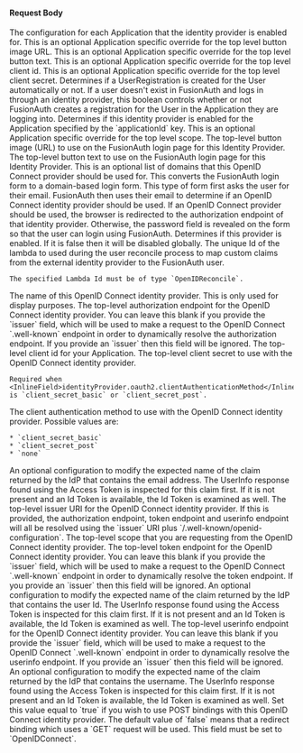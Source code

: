 
#### Request Body

<APIBlock>
  <APIField name="identityProvider.applicationConfiguration" type="Map<UUID, Object>" optional>
    The configuration for each Application that the identity provider is enabled for.
  </APIField>
  <APIField name="identityProvider.applicationConfiguration[applicationId].buttonImageURL" type="String" optional>
    This is an optional Application specific override for the top level button image URL.
  </APIField>
  <APIField name="identityProvider.applicationConfiguration[applicationId].buttonText" type="String" optional>
    This is an optional Application specific override for the top level button text.
  </APIField>
  <APIField name="identityProvider.applicationConfiguration[applicationId].oauth2.client_id" type="String" optional>
    This is an optional Application specific override for the top level client id.
  </APIField>
  <APIField name="identityProvider.applicationConfiguration[applicationId].oauth2.client_secret" type="String" optional>
    This is an optional Application specific override for the top level client secret.
  </APIField>
  <APIField name="identityProvider.applicationConfiguration[applicationId].createRegistration" type="Boolean" optional defaults="true">
    Determines if a UserRegistration is created for the User automatically or not. If a user doesn't exist in FusionAuth and logs in through an identity provider, this boolean controls whether or not FusionAuth creates a registration for the User in the Application they are logging into.
  </APIField>
  <APIField name="identityProvider.applicationConfiguration[applicationId].enabled" type="Boolean" optional defaults="false">
    Determines if this identity provider is enabled for the Application specified by the `applicationId` key.
  </APIField>
  <APIField name="identityProvider.applicationConfiguration[applicationId].oauth2.scope" type="String" optional>
    This is an optional Application specific override for the top level scope.
  </APIField>
  <APIField name="identityProvider.buttonImageURL" type="String" optional>
    The top-level button image (URL) to use on the FusionAuth login page for this Identity Provider.
  </APIField>
  <APIField name="identityProvider.buttonText" type="String" required>
    The top-level button text to use on the FusionAuth login page for this Identity Provider.
  </APIField>

  <IdentityProviderDebugRequestParameter idp_since={props.idp_since} />

  <APIField name="identityProvider.domains" type="Array<String>" optional>
    This is an optional list of domains that this OpenID Connect provider should be used for. This converts the FusionAuth login form to a domain-based login form. This type of form first asks the user for their email. FusionAuth then uses their email to determine if an OpenID Connect identity provider should be used. If an OpenID Connect provider should be used, the browser is redirected to the authorization endpoint of that identity provider. Otherwise, the password field is revealed on the form so that the user can login using FusionAuth.
  </APIField>
  <APIField name="identityProvider.enabled" type="Boolean" optional defaults="false">
    Determines if this provider is enabled. If it is false then it will be disabled globally.
  </APIField>
  <APIField name="identityProvider.lambdaConfiguration.reconcileId" type="UUID" optional since="1.6.0">
    The unique Id of the lambda to used during the user reconcile process to map custom claims from the external identity provider to the FusionAuth user.

    The specified Lambda Id must be of type `OpenIDReconcile`.
  </APIField>

  <IdentityProviderLinkingStrategyRequestParameter idp_since={props.idp_since}
                                                   idp_linking_strategy={props.idp_linking_strategy}
                                                   idp_display_name={props.idp_display_name}/>

  <APIField name="identityProvider.name" type="String" required>
    The name of this OpenID Connect identity provider. This is only used for display purposes.
  </APIField>
  <APIField name="identityProvider.oauth2.authorization_endpoint" type="String" optional>
    The top-level authorization endpoint for the OpenID Connect identity provider. You can leave this blank if you provide the `issuer` field, which will be used to make a request to the OpenID Connect `.well-known` endpoint in order to dynamically resolve the authorization endpoint. If you provide an `issuer` then this field will be ignored.
  </APIField>
  <APIField name="identityProvider.oauth2.client_id" type="String" required>
    The top-level client id for your Application.
  </APIField>
  <APIField name="identityProvider.oauth2.client_secret" type="String" optional>
    The top-level client secret to use with the OpenID Connect identity provider.

    Required when <InlineField>identityProvider.oauth2.clientAuthenticationMethod</InlineField> is `client_secret_basic` or `client_secret_post`.
  </APIField>
  <APIField name="identityProvider.oauth2.clientAuthenticationMethod" type="String" optional defaults="client_secret_basic" since="1.15.3">
    The client authentication method to use with the OpenID Connect identity provider.  Possible values are:

    * `client_secret_basic`
    * `client_secret_post`
    * `none`
  </APIField>
  <APIField name="identityProvider.oauth2.emailClaim" type="String" optional defaults="email" since="1.17.3">
    An optional configuration to modify the expected name of the claim returned by the IdP that contains the email address. The UserInfo response found using the Access Token is inspected for this claim first. If it is not present and an Id Token is available, the Id Token is examined as well.
  </APIField>
  <APIField name="identityProvider.oauth2.issuer" type="String" optional>
    The top-level issuer URI for the OpenID Connect identity provider. If this is provided, the authorization endpoint, token endpoint and userinfo endpoint will all be resolved using the `issuer` URI plus `/.well-known/openid-configuration`.
  </APIField>
  <APIField name="identityProvider.oauth2.scope" type="String" optional>
    The top-level scope that you are requesting from the OpenID Connect identity provider.
  </APIField>
  <APIField name="identityProvider.oauth2.token_endpoint" type="String" optional>
    The top-level token endpoint for the OpenID Connect identity provider. You can leave this blank if you provide the `issuer` field, which will be used to make a request to the OpenID Connect `.well-known` endpoint in order to dynamically resolve the token endpoint. If you provide an `issuer` then this field will be ignored.
  </APIField>
  <APIField name="identityProvider.oauth2.uniqueIdClaim" type="String" optional defaults="sub">
    An optional configuration to modify the expected name of the claim returned by the IdP that contains the user Id. The UserInfo response found using the Access Token is inspected for this claim first. If it is not present and an Id Token is available, the Id Token is examined as well.
  </APIField>
  <APIField name="identityProvider.oauth2.userinfo_endpoint" type="String" optional>
    The top-level userinfo endpoint for the OpenID Connect identity provider. You can leave this blank if you provide the `issuer` field, which will be used to make a request to the OpenID Connect `.well-known` endpoint in order to dynamically resolve the userinfo endpoint. If you provide an `issuer` then this field will be ignored.
  </APIField>
  <APIField name="identityProvider.oauth2.usernameClaim" type="String" optional defaults="preferred_username">
    An optional configuration to modify the expected name of the claim returned by the IdP that contains the username. The UserInfo response found using the Access Token is inspected for this claim first. If it is not present and an Id Token is available, the Id Token is examined as well.
  </APIField>
  <APIField name="identityProvider.postRequest" type="Boolean" optional defaults="false" since="1.20.0">
    Set this value equal to `true` if you wish to use POST bindings with this OpenID Connect identity provider. The default value of `false` means that a redirect binding which uses a `GET` request will be used.
  </APIField>

  <IdentityProviderTenantConfiguration idp_type={props.idp_type} idp_since={props.idp_since} optional_tag={props.optional_tag} />

  <APIField name="identityProvider.type" type="String" required>
    This field must be set to `OpenIDConnect`.
  </APIField>
</APIBlock>

<JSON title="Example OpenID Connect Request JSON" src="identity-providers/openid-connect-request.json" />
